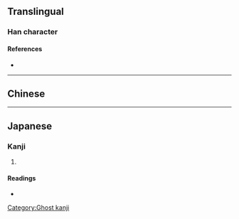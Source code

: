 {{character info}}
==Translingual==

===Han character===
{{Han char|rn=32|rad=土|as=17|sn=20|four=|canj=GMWG,XGMWG|ids=⿰土㕓}}

====References====
* {{Han ref|kx=0242.191|hdz=10501.041|uh=58E5|ud=22757}}

----

==Chinese==
{{zh-see|廛|v}}

----

==Japanese==

===Kanji===
{{ja-kanji|grade=|rs=土17}}

# {{rfdef|ja|sort=土17}}

====Readings====
* {{ja-readings|on=[[てん]] (ten)|kun=}}

[[Category:Ghost kanji]]
